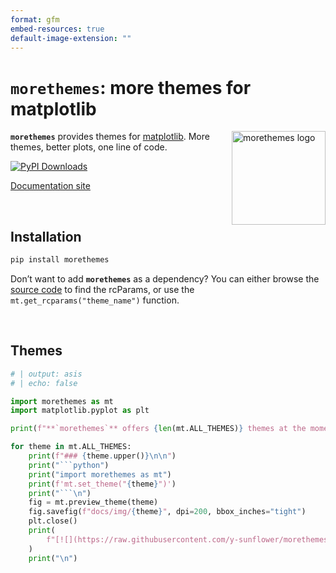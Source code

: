 ```yaml
---
format: gfm
embed-resources: true
default-image-extension: ""
---
```


<!-- Automatically generated, uses README.qmd to modify README.md -->

# `morethemes`: more themes for matplotlib

<img src="https://github.com/JosephBARBIERDARNAL/static/blob/main/python-libs/morethemes/image.png?raw=true" alt="morethemes logo" align="right" width="150px"/>

**`morethemes`** provides themes for [matplotlib](https://matplotlib.org/). More themes, better plots, one line of code.

[![PyPI Downloads](https://static.pepy.tech/badge/morethemes/month)](https://pepy.tech/projects/morethemes)

[Documentation site](https://y-sunflower.github.io/morethemes/)



<br>

## Installation

```bash
pip install morethemes
```

Don't want to add **`morethemes`** as a dependency? You can either browse the [source code](https://github.com/y-sunflower/morethemes/blob/main/morethemes/themes.py) to find the rcParams, or use the `mt.get_rcparams("theme_name")` function.


<br>

## Themes


```python
# | output: asis
# | echo: false

import morethemes as mt
import matplotlib.pyplot as plt

print(f"**`morethemes`** offers {len(mt.ALL_THEMES)} themes at the moment:\n")

for theme in mt.ALL_THEMES:
    print(f"### {theme.upper()}\n\n")
    print("```python")
    print("import morethemes as mt")
    print(f'mt.set_theme("{theme}")')
    print("```\n")
    fig = mt.preview_theme(theme)
    fig.savefig(f"docs/img/{theme}", dpi=200, bbox_inches="tight")
    plt.close()
    print(
        f"[![](https://raw.githubusercontent.com/y-sunflower/morethemes/refs/heads/main/docs/img/{theme}.png)](https://y-sunflower.github.io/morethemes/)"
    )
    print("\n")
```
